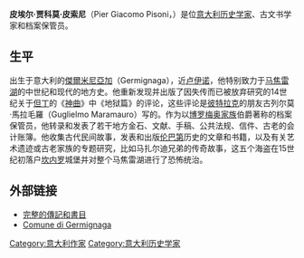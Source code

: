 '''皮埃尔·贾科莫·皮索尼'''（Pier Giacomo Pisoni，{{bd|1928年|7月8日|1991年|2月8日}}）是位[[意大利|意大利]][[历史学家|历史学家]]、古文书学家和档案保管员。

== 生平 ==
出生于意大利的[[傑爾米尼亞加|傑爾米尼亞加]]（Germignaga），近[[卢伊诺|卢伊诺]]，他特别致力于[[马焦雷湖|马焦雷湖]]的中世纪和现代的地方史。他重新发现并出版了因失传而已被放弃研究的14世纪关于[[但丁|但丁]]的《[[神曲|神曲]]》中《地狱篇》的评论，这些评论是[[彼特拉克|彼特拉克]]的朋友古列尔莫·馬拉毛羅（Guglielmo Maramauro）写的。作为以[[博罗梅奥家族|博罗梅奥家族]]伯爵著称的档案保管员，他转录和发表了若干地方金石、文献、手稿、公共法规、信件、古老的会计账簿。他收集古代民间故事，发表和出版[[伦巴第|伦巴第]]历史的文章和书籍，以及有关艺术遗迹或古老家族的专题研究，比如马扎尔迪兄弟的传奇故事，这五个海盗在15世纪初落户[[坎内罗|坎内罗]]城堡并对整个马焦雷湖进行了恐怖统治。

== 外部链接 ==
*[http://www.verbanensia.org/biografie_details.asp?bID=452&action=P&tipo=1 完整的傳記和書目] {{Wayback|url=http://www.verbanensia.org/biografie_details.asp?bID=452&action=P&tipo=1 |date=20110718144445 }}
*[https://web.archive.org/web/20060516134955/http://www.comune.germignaga.va.it/news2.asp?id=120 Comune di Germignaga]

{{Authority control}}
{{DEFAULTSORT:Pisoni, Pier Giacomo}}
[[Category:意大利作家|Category:意大利作家]]
[[Category:意大利历史学家|Category:意大利历史学家]]